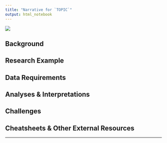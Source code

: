 ```yaml
---
title: "Narrative for `TOPIC`"
output: html_notebook
---
```

![](https://live.staticflickr.com/65535/51022901556_a26d260297_o_d.png)

## Background




## Research Example




## Data Requirements




## Analyses & Interpretations




## Challenges




## Cheatsheets & Other External Resources




---
